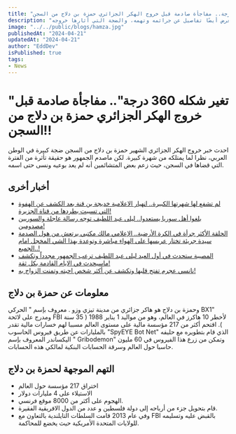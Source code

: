 ```yaml
---
title: "تغير شكله 360 درجة.. مفاجأة صادمة قبل خروج الهكر الجزائري حمزة بن دلاج من السجن!!"
description: "مقال يكشف عن حمزة بن دلاج، الهاكر الجزائري، ومفاجأة صادمة لحالته بعد خروجه من السجن. يستعرض أيضًا تفاصيل عن جرائمه وتهمه، والضجة التي أثارها خروجه."
image: "../../public/blogs/hamza.jpg"
publishedAt: "2024-04-21"
updatedAt: "2024-04-21"
author: "EddDev"
isPublished: true
tags:
- News
---
```


# "تغير شكله 360 درجة".. مفاجأة صادمة قبل خروج الهكر الجزائري حمزة بن دلاج من السجن!!

احدث خبر خروج الهكر الجزائري الشهير حمزة بن دلاج من السجن ضجة كبيرة في الوطن العربي، نظرا لما يمتلكه من شهرة كبيرة.
لكن ماصدم الجمهور هو حقيقة تأثرة من الفترة التي قضاها في السجن، حيث زعم بعض المتشائمين أنه لم يعد بوعيه ونسى حتى اسمه.

## أخبار أخرى
- [لم تشفع لها شهرتها الكبيرة.. اڼهيار الاعلامية خديجة بن قنة بعد الكشف عن الهفوة التي تسببت بطردها من قناة الجزيرة!](https://techhubtalks.pro/blogs/khadija-ben-qenna-a-journey-of-triumphs-and-challenges)
- [بلغوا أهل سوريا يستعدوا.. ليلى عبد اللطيف توجه رسالة عاجلة والسوريين مصدومين!](https://techhubtalks.pro/blogs/abdelatif-syria)
- [الحلقة الأكثر جرأة في الكرة الأرضية.. الإعلامي مالك مكتبي يرتعش من هول الصدمة سيدة جريئة تختار عريسها على الهواء مباشرة وتوعدة بهذا الشي المخجل امام الجميع..!](https://techhubtalks.pro/blogs/watch)
- [المصيبة ستحدث في أول العيد ليلى عبد اللطيف ترعب الجمهور مجدداً وتكشف ماسيحدث في الايام القادمة بكل ثقة!](https://techhubtalks.pro/blogs/abdel-latif-now)
- [نانسي عجرم تفتح قلبها وتكشف عن أكثر شخص احبته وتمنت الزواج به!](https://techhubtalks.pro/blogs/nancy)


## معلومات عن حمزة بن دلاج
وحمزة بن دلاج هو هاكر جزائري من مدينة تيزي وزو . معروف بإسم " الحركي BX1" ومدرج على لائحة FBI لأخطر 10 هاكرز في العالم، وهو من مواليد 1 يناير 1988 ( 35 سنة ). اقتحم أكثر من 217 مؤسسة مالية على مستوى العالم مسببا لهم خسارات مالية تقدر بالمليارات عن طريق فيروس الحاسوب "SpyEYE Bot Net" الذي قام بتطويره مع حليفه اليكساندر المعروف بإسم " Gribodemon" وتمكن من زرع هذا الفيروس في 60 مليون حاسبا حول العالم وسرقة الحسابات البنكية لمالكي هذه الحسابات.

## التهم الموجهة لحمزة بن دلاج
- اختراق 217 مؤسسة حول العالم
- الاستيلاء على 4 مليارات دولار
- الهجوم على أكثر من 8000 موقع فرنسي.
- قام بتحويل جزء من أرباحه إلى دولة فلسطين و عدد من الدول الافريقية الفقيرة.
- وفي عام 2013 قامت السلطات التايلندية بالتعاون مع FBI بالقبض عليه وتسليمه للولايات المتحدة الأمريكية حيث يخضع للمحاكمة.
